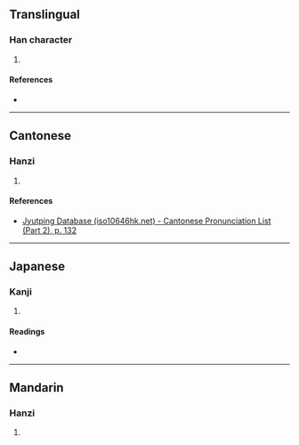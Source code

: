 {{character info/new}}
==Translingual==

===Han character===
{{Han char|rn=75|rad=木|as=13|sn=17|four=|canj=DTCJ|ids=⿰木輂}}

# {{defn|Han|sort=木13}}

====References====
* {{Han ref|kx=0556.210|dkj=15653|dj=0945.360|hdz=21299.050|uh=6A8B|ud=27275}}

----

==Cantonese==

===Hanzi===
{{yue-hanzi|jyut=[[guk6]]|y=guk6}}

# {{defn|lang=yue|sort=木13}}

====References====
* [http://www.iso10646hk.net/jp/document/download.jsp Jyutping Database (iso10646hk.net) - Cantonese Pronunciation List (Part 2), p. 132]

----

==Japanese==

===Kanji===
{{ja-kanji|grade=|rs=木13}}

# {{defn|lang=ja|sort=木13}}

====Readings====
* {{ja-readings|on=[[きょく]] (kyoku), [[こく]] (koku), [[きょう]] (kyō)|kun=[[かんじき]] (kanjiki)}}

----

==Mandarin==

===Hanzi===
{{cmn-hanzi|pin=[[jú]] ([[ju2]])|wg=chü<sup>2</sup>}}

# {{defn|lang=cmn|sort=木13}}